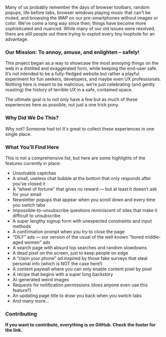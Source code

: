Many of us probably remember the days of browser toolbars, random popups, life before tabs, browser windows playing music that can't be muted, and browsing the WAP on our pre-smartphones without images or color. We’ve come a long way since then; things have become more sophisticated and nuanced. While many of our old issues were resolved, there are still people out there trying to exploit every tiny loophole for an advantage.

### Our Mission: To annoy, amuse, and enlighten – safely!

This project began as a way to showcase the most annoying things on the web in a distilled and exaggerated form, while keeping the end-user safe. It’s not intended to be a fully-fledged website but rather a playful experiment for fun seekers, developers, and maybe even UX professionals. Nothing here is meant to be malicious; we’re just celebrating (and gently roasting) the history of terrible UX in a safe, contained space.

The ultimate goal is to not only have a few but as much of these experiences here as possible, nut just a one trick pony.

### Why Did We Do This?

Why not? Someone had to! It's great to collect these experiences in one single place.

### What You’ll Find Here

This is not a comprehensive list, but here are some highlights of the features currently in place:

- Unsolvable captchas
- A small, useless chat bubble at the bottom that only responds after you’ve closed it
- A “wheel of fortune” that gives no reward — but at least it doesn’t ask for your email
- Newsletter popups that appear when you scroll down and every time you switch tabs
- Impossible-to-unsubscribe questions reminiscent of sites that make it difficult to unsubscribe
- A super lengthy signup form with unexpected constraints and input methods
- A confirmation prompt when you try to close the page
- “DILF” ads — our version of the usual of the well known "bored middle-aged women" ads
- A search page with absurd top searches and random slowdowns
- A dead pixel on the screen, just to keep people on edge
- A “claim your phone” ad inspired by those fake surveys that steal personal info (which is NOT the case here!)
- A content paywall where you can only enable content pixel by pixel
- A recipe that begins with a super long backstory
- AI-generated weird images
- Requests for notification permissions (does anyone even use this feature?)
- An updating page title to draw you back when you switch tabs
- And many more…

### Contributing

**If you want to contribute, everything is on GitHub. Check the footer for the link.**
